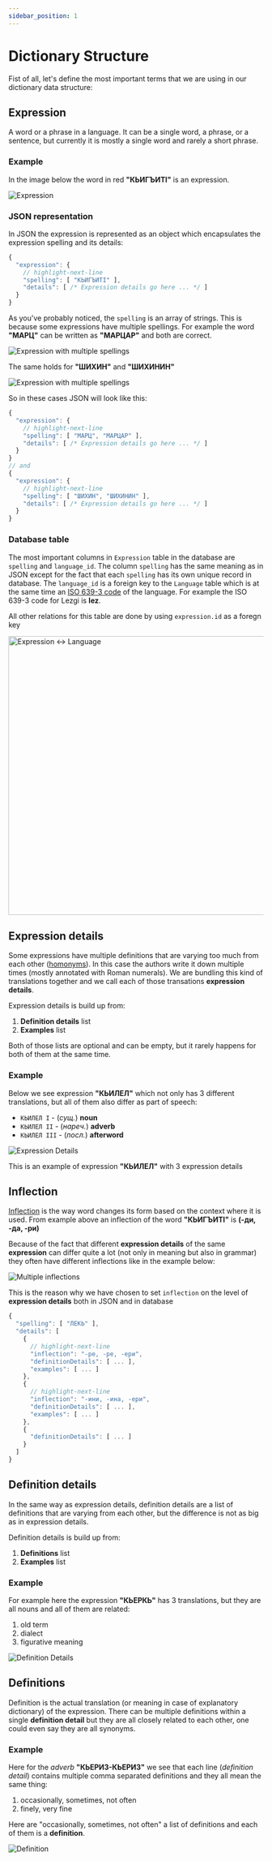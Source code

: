 ```yaml
---
sidebar_position: 1
---
```


# Dictionary Structure

Fist of all, let's define the most important terms that we are using in our dictionary data structure:

## Expression

A word or a phrase in a language. It can be a single word, a phrase, or a sentence, but currently it is mostly a single word and rarely a short phrase.

### Example

In the image below the word in red **"КЬИГЪИТI"** is an expression.

![Expression](./img/dict-example-1.jpg)

### JSON representation

In JSON the expression is represented as an object which encapsulates the expression spelling and its details:

```js
{
  "expression": {
    // highlight-next-line
    "spelling": [ "КЬИГЪИТI" ],
    "details": [ /* Expression details go here ... */ ]
  }
}
```

As you've probably noticed, the `spelling` is an array of strings. This is because some expressions have multiple spellings. For example the word **"МАРЦ"** can be written as **"МАРЦАР"** and both are correct.

![Expression with multiple spellings](./img/dict-example-multi-spelling.jpg)

The same holds for **"ШИХИН"** and **"ШИХИНИН"**

![Expression with multiple spellings](./img/dict-example-multi-spelling-2.jpg)

So in these cases JSON will look like this:

```js
{
  "expression": {
    // highlight-next-line
    "spelling": [ "МАРЦ", "МАРЦАР" ],
    "details": [ /* Expression details go here ... */ ]
  }
}
// and
{
  "expression": {
    // highlight-next-line
    "spelling": [ "ШИХИН", "ШИХИНИН" ],
    "details": [ /* Expression details go here ... */ ]
  }
}
```

### Database table

The most important columns in `Expression` table in the database are `spelling` and `language_id`. The column `spelling` has the same meaning as in JSON except for the fact that each `spelling` has its own unique record in database. The `language_id` is a foreign key to the `Language` table which is at the same time an [ISO 639-3 code](https://en.wikipedia.org/wiki/ISO_639-3) of the language. For example the ISO 639-3 code for Lezgi is **lez**.

All other relations for this table are done by using `expression.id` as a foregn key


<img src={DbExpressionLang} alt="Expression <-> Language" width="550" height="auto"></img>


## Expression details

Some expressions have multiple definitions that are varying too much from each other ([homonyms](https://en.wikipedia.org/wiki/Homonym)). In this case the authors write it down multiple times (mostly annotated with Roman numerals). We are bundling this kind of translations together and we call each of those transations **expression details**.

Expression details is build up from:
1. **Definition details** list
2. **Examples** list

Both of those lists are optional and can be empty, but it rarely happens for both of them at the same time.

### Example

Below we see expression **"КЬИЛЕЛ"** which not only has 3 different translations, but all of them also differ as part of speech:
- `КЬИЛЕЛ I` - (_сущ._) **noun**
- `КЬИЛЕЛ II` - (_нареч._) **adverb**
- `КЬИЛЕЛ III` - (_посл._) **afterword**

![Expression Details](./img/dict-example-2.jpg)

This is an example of expression **"КЬИЛЕЛ"** with 3 expression details


## Inflection

[Inflection](https://dictionary.cambridge.org/dictionary/english/inflection) is the way word changes its form based on the context where it is used. From example above an inflection of the word **"КЬИГЪИТI"** is **(-ди, -да, -ри)**

Because of the fact that different **expression details** of the same **expression** can differ quite a lot (not only in meaning but also in grammar) they often have different inflections like in the example below:

![Multiple inflections](./img/dict-example-multi-inflection.jpg)

This is the reason why we have chosen to set `inflection` on the level of **expression details** both in JSON and in database

```js
{
  "spelling": [ "ЛЕКЬ" ],
  "details": [
    {
      // highlight-next-line
      "inflection": "-ре, -ре, -ери",
      "definitionDetails": [ ... ],
      "examples": [ ... ]
    },
    {
      // highlight-next-line
      "inflection": "-ини, -ина, -ери",
      "definitionDetails": [ ... ],
      "examples": [ ... ]
    },
    {
      "definitionDetails": [ ... ]
    }
  ]
}
```

## Definition details

In the same way as expression details, definition details are a list of definitions that are varying from each other, but the difference is not as big as in expression details.

Definition details is build up from:
1. **Definitions** list
2. **Examples** list

### Example

For example here the expression **"КЬЕРКЬ"** has 3 translations, but they are all nouns and all of them are related:

1. old term
2. dialect
3. figurative meaning

![Definition Details](./img/dict-example-3.jpg)

## Definitions

Definition is the actual translation (or meaning in case of explanatory dictionary) of the expression. There can be multiple definitions within a single **definition detail** but they are all closely related to each other, one could even say they are all synonyms.

### Example

Here for the _adverb_ **"КЬЕРИЗ-КЬЕРИЗ"** we see that each line (_definition detail_) contains multiple comma separated definitions and they all mean the same thing:

1. occasionally, sometimes, not often
2. finely, very fine

Here are "occasionally, sometimes, not often" a list of definitions and each of them is a **definition**.

![Definition](./img/dict-example-4.jpg)